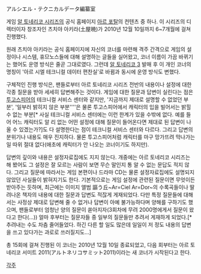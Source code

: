 アルシエル・テクニカルデータ編纂室

게임 [[알 토네리코 시리즈]]의 공식 홈페이지 [http://ar-tonelico.jp 아르 포탈]의 컨텐츠 중 하나. 이 시리즈의 디렉터이자 창조자인 츠치야 아키라(土屋暁)가 2010년 12월 10일까지 6~7개월에 걸쳐 진행했다.

원래 츠치야 아키라는 공식 홈페이지에 자신의 코너를 마련해 격주 간격으로 게임의 설정이나 시스템, 휴므노스들에 대해 설명하는 글들을 실어왔고, 코너 이름이 가끔 바뀌기는 했어도 운영 방식은 줄곧 그대로였다. 그런데 [[알 토네리코 3]] 발매 후 이 개인 코너의 명칭이 '아르 시엘 테크니컬 데이터 편찬실'로 바뀜과 동시에 운영 방식도 변했다.

구체적인 진행 방식은, 팬들로부터 아르 토네리코 시리즈 전반의 내용이나 설정에 대한 각종 질문을 받아 세세히 답변해주는 것이다.
게임에 대한 질문과 답변이 실린다는 점은 [[투고스피어]]의 테크니컬 서비스 센터와 같지만, '지금까지 제대로 설명할 수 없었던 부분', '일부러 밝히지 않은 부분''''은 물론 투고스피어에서 캐릭터의 입을 빌어서는 밝힐 수 없는 부분[* 사실 테크니컬 서비스 센터에는 이런 한계가 있을 수밖에 없다. 예를 들어 어느 캐릭터도 알 리 없는 어떤 설정에 대해 질문이 들어온다면 제대로 된 답변이 나올 수 있겠는가?]도 다 설명한다는 점이 테크니컬 서비스 센터와 다르다. 그리고 답변의 분위기나 내용도 매우 진지하다. 물론 투고스피어처럼 캐릭터를 마구 망가뜨려 막나가는 일 따위 절대 없다(애초에 캐릭터가 안 나오는 코너이기도 하지만).

답변의 깊이와 내용은 설정자료집에도 지지 않는다. 개중에는 아르 토네리코 시리즈는 해 봤어도 그 설정은 잘 모르는 사람이 보면 무슨 말인지 통 알 수 없는 문답도 적지 않다. 그리고 질문에 따라서는 게임 본편이나 드라마 CD는 물론 설정자료집에도 설명되지 않았던 사실들이 밝혀지기도 한다.
기본적으로는 게임 설정에 관련된 질문이면 무엇이든 받아주는 듯하며, 최근에는 이미지 앨범 謳う丘~Ar=Ciel Ar=Dor~의 수록곡들이나 딸려나온 책자의 내용에 대한 질문과 답변도 적잖게 게재되었다. 다만 특정 질문들에 대해서는 사정상 제대로 답변해 줄 수 없거나 답변이 아예 불가능하다며 양해를 구하기도 했으며, 팬들로부터 엄청난 양의 질문이 쏟아지자(3회차에 무려 2000명에게서 질문이 왔다고 한다(...)) 얼마 후부터는 질문자들 중 일부의 질문들만 추려서 게재하게 되었다.[* 추려내는 수도 차츰 줄어들었다. 하긴 다른 할 일도 많은데 일일이 저 정도 내용의 답변을 쓰고 있다가는 과로로 쓰러질지도...]

총 15회에 걸쳐 진행된 이 코너는 2010년 12월 10일 종료되었고, 다음 회부터는 아르 토네리코 서미트 2011(アルトネリコサミット2011)이라는 새 코너가 시작된다고 한다.



[[각주]]
